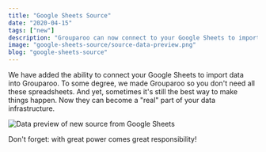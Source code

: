 ```yaml
---
title: "Google Sheets Source"
date: "2020-04-15"
tags: ["new"]
description: "Grouparoo can now connect to your Google Sheets to import data."
image: "google-sheets-source/source-data-preview.png"
blog: "google-sheets-source"
---
```


We have added the ability to connect your Google Sheets to import data into Grouparoo. To some degree, we made Grouparoo so you don't need all these spreadsheets. And yet, sometimes it's still the best way to make things happen. Now they can become a "real" part of your data infrastructure.

<Image
  maxHeight={300}
  alt="Data preview of new source from Google Sheets"
  src="google-sheets-source/source-data-preview.png"
/>

Don't forget: with great power comes great responsibility!
